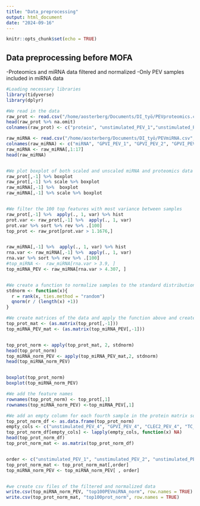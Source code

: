 ```yaml
---
title: "Data_preprocessing"
output: html_document
date: "2024-09-16"
---
```


```r
knitr::opts_chunk$set(echo = TRUE)
```

## Data preprocessing before MOFA
-Proteomics and miRNA data filtered and normalized
-Only PEV samples included in miRNA data

```r
#Loading necessary libraries
library(tidyverse)
library(dplyr)

#We read in the data
raw_prot <- read.csv("/home/aosterberg/Documents/DI_työ/PEVproteomics.csv",header = TRUE, dec = ",")[,1:13]
head(raw_prot %>% na.omit)
colnames(raw_prot) <- c("protein", "unstimulated_PEV_1","unstimulated_PEV_2","unstimulated_PEV_3","GPVI_PEV_1", "GPVI_PEV_2", "GPVI_PEV_3", "CLEC2_PEV_1","CLEC2_PEV_2","CLEC2_PEV_3","TC_PEV_1","TC_PEV_2","TC_PEV_3")

raw_miRNA <- read.csv("/home/aosterberg/Documents/DI_työ/PEVmiRNA.csv",header = TRUE)
colnames(raw_miRNA) <- c("miRNA", "GPVI_PEV_1", "GPVI_PEV_2", "GPVI_PEV_3", "GPVI_PEV_4", "CLEC2_PEV_1","CLEC2_PEV_2","CLEC2_PEV_3", "CLEC2_PEV_4", "TC_PEV_1","TC_PEV_2","TC_PEV_3", "TC_PEV_4", "unstimulated_PEV_1","unstimulated_PEV_2","unstimulated_PEV_3","unstimulated_PEV_4", "Platelet_1", "Platelet_2", "Platelet_3", "Platelet_4")
raw_miRNA <- raw_miRNA[,1:17]
head(raw_miRNA)


#We plot boxplot of both scaled and unscaled miRNA and proteomics data
raw_prot[,-1] %>% boxplot
raw_prot[,-1] %>% scale %>% boxplot
raw_miRNA[,-1] %>%  boxplot
raw_miRNA[,-1] %>% scale %>% boxplot


#We filter the 100 top features with most variance between samples 
raw_prot[,-1] %>%  apply(., 1, var) %>% hist
prot.var <- raw_prot[,-1] %>%  apply(., 1, var)
prot.var %>% sort %>% rev %>% .[100]
top_prot <- raw_prot[prot.var > 1.1676,] 


raw_miRNA[,-1] %>%  apply(., 1, var) %>% hist
rna.var <- raw_miRNA[,-1] %>%  apply(., 1, var)
rna.var %>% sort %>% rev %>% .[100]
#top_miRNA <-  raw_miRNA[rna.var > 3.9, ]
top_miRNA_PEV <- raw_miRNA[rna.var > 4.307, ]


#We create a function to normalize samples to the standard distribution 
stdnorm <- function(x){
  r = rank(x, ties.method = "random")
  qnorm(r / (length(x) +1))
}

#We create matrices of the data and apply the function above and create boxplots of the normalized samples 
top_prot_mat <- (as.matrix(top_prot[,-1]))
top_miRNA_PEV_mat <- (as.matrix(top_miRNA_PEV[,-1]))


top_prot_norm <- apply(top_prot_mat, 2, stdnorm)
head(top_prot_norm)
top_miRNA_norm_PEV <- apply(top_miRNA_PEV_mat,2, stdnorm)
head(top_miRNA_norm_PEV)


boxplot(top_prot_norm)
boxplot(top_miRNA_norm_PEV)

#We add the feature names
rownames(top_prot_norm) <- top_prot[,1]
rownames(top_miRNA_norm_PEV) <-top_miRNA_PEV[,1]

#We add an empty column for each fourth sample in the protein matrix so that sample names match and order the columns and order the samples
top_prot_norm_df <- as.data.frame(top_prot_norm)
empty_cols <- c("unstimulated_PEV_4", "GPVI_PEV_4", "CLEC2_PEV_4", "TC_PEV_4") #creating empty columns so that samples match as protein data have only 3 technical replicates 
top_prot_norm_df[empty_cols] <- lapply(empty_cols, function(x) NA)
head(top_prot_norm_df)
top_prot_norm_mat <- as.matrix(top_prot_norm_df)


order <- c("unstimulated_PEV_1", "unstimulated_PEV_2", "unstimulated_PEV_3", "unstimulated_PEV_4","GPVI_PEV_1", "GPVI_PEV_2", "GPVI_PEV_3", "GPVI_PEV_4", "CLEC2_PEV_1","CLEC2_PEV_2","CLEC2_PEV_3", "CLEC2_PEV_4", "TC_PEV_1","TC_PEV_2","TC_PEV_3", "TC_PEV_4")
top_prot_norm_mat <- top_prot_norm_mat[,order]
top_miRNA_norm_PEV <- top_miRNA_norm_PEV[ , order]


#we create csv files of the filtered and normalized data
write.csv(top_miRNA_norm_PEV, "top100PEVmiRNA_norm", row.names = TRUE)
write.csv(top_prot_norm_mat, "top100prot_norm", row.names = TRUE)

```






